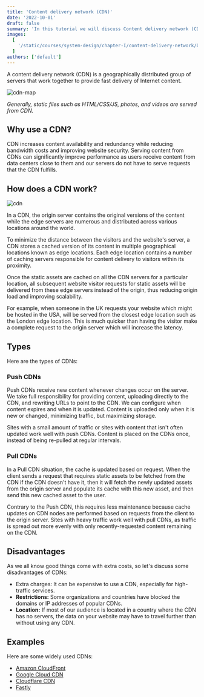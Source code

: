 ```yaml
---
title: 'Content delivery network (CDN)'
date: '2022-10-01'
draft: false
summary: 'In this tutorial we will discuss Content delivery network (CDN)'
images:
  [
    '/static/courses/system-design/chapter-I/content-delivery-network/banner.png',
  ]
authors: ['default']
---
```


A content delivery network (CDN) is a geographically distributed group of servers that work together to provide fast delivery of Internet content.

![cdn-map](/static/courses/system-design/chapter-I/content-delivery-network/cdn-map.png)

_Generally, static files such as HTML/CSS/JS, photos, and videos are served from CDN._

## Why use a CDN?

CDN increases content availability and redundancy while reducing bandwidth costs and improving website security. Serving content from CDNs can significantly improve performance as users receive content from data centers close to them and our servers do not have to serve requests that the CDN fulfills.

## How does a CDN work?

![cdn](/static/courses/system-design/chapter-I/content-delivery-network/cdn.png)

In a CDN, the origin server contains the original versions of the content while the edge servers are numerous and distributed across various locations around the world.

To minimize the distance between the visitors and the website's server, a CDN stores a cached version of its content in multiple geographical locations known as edge locations. Each edge location contains a number of caching servers responsible for content delivery to visitors within its proximity.

Once the static assets are cached on all the CDN servers for a particular location, all subsequent website visitor requests for static assets will be delivered from these edge servers instead of the origin, thus reducing origin load and improving scalability.

For example, when someone in the UK requests your website which might be hosted in the USA, will be served from the closest edge location such as the London edge location. This is much quicker than having the visitor make a complete request to the origin server which will increase the latency.

## Types

Here are the types of CDNs:

### Push CDNs

Push CDNs receive new content whenever changes occur on the server. We take full responsibility for providing content, uploading directly to the CDN, and rewriting URLs to point to the CDN. We can configure when content expires and when it is updated. Content is uploaded only when it is new or changed, minimizing traffic, but maximizing storage.

Sites with a small amount of traffic or sites with content that isn't often updated work well with push CDNs. Content is placed on the CDNs once, instead of being re-pulled at regular intervals.

### Pull CDNs

In a Pull CDN situation, the cache is updated based on request. When the client sends a request that requires static assets to be fetched from the CDN if the CDN doesn't have it, then it will fetch the newly updated assets from the origin server and populate its cache with this new asset, and then send this new cached asset to the user.

Contrary to the Push CDN, this requires less maintenance because cache updates on CDN nodes are performed based on requests from the client to the origin server. Sites with heavy traffic work well with pull CDNs, as traffic is spread out more evenly with only recently-requested content remaining on the CDN.

## Disadvantages

As we all know good things come with extra costs, so let's discuss some disadvantages of CDNs:

- Extra charges: It can be expensive to use a CDN, especially for high-traffic services.
- **Restrictions:** Some organizations and countries have blocked the domains or IP addresses of popular CDNs.
- **Location:** If most of our audience is located in a country where the CDN has no servers, the data on your website may have to travel further than without using any CDN.

## Examples

Here are some widely used CDNs:

- [Amazon CloudFront](https://aws.amazon.com/cloudfront/)
- [Google Cloud CDN](https://cloud.google.com/cdn)
- [Cloudflare CDN](https://www.cloudflare.com/cdn/)
- [Fastly](https://www.fastly.com/products/cdn)
